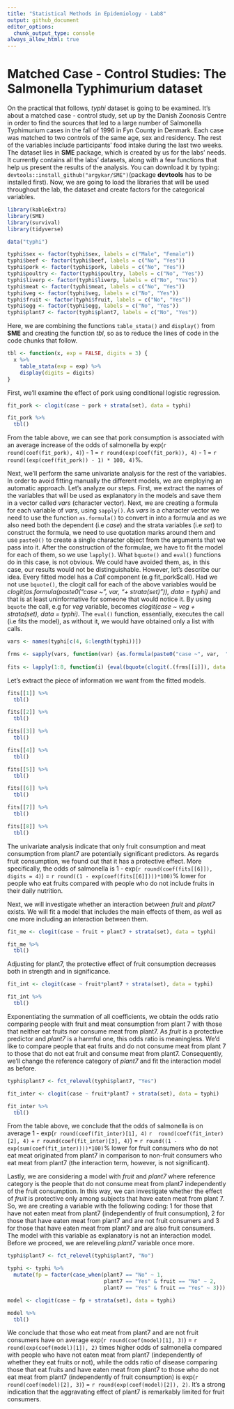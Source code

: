 ```yaml
---
title: "Statistical Methods in Epidemiology - Lab8"
output: github_document
editor_options: 
  chunk_output_type: console
always_allow_html: true  
---
```



# Matched Case - Control Studies: The Salmonella Typhimurium dataset

On the practical that follows, *typhi* dataset is going to be examined. It's about a matched case - control study, set up by the Danish Zoonosis Centre in order to find the sources that led to a large number of Salmonella Typhimurium cases in the fall of 1996 in Fyn County in Denmark. Each case was matched to two controls of the same age, sex and residency. The rest of the variables include participants' food intake during the last two weeks. The dataset lies in **SME** package, which is created by us for the labs' needs. It currently contains all the labs' datasets, along with a few functions that help us present the results of the analysis. You can download it by typing: `devtools::install_github("argykar/SME")`(package **devtools** has to be installed first). Now, we are going to load the libraries that will be used throughout the lab, the dataset and create factors for the categorical variables.

```r
library(kableExtra)
library(SME)
library(survival)
library(tidyverse)
```

```r
data("typhi")

typhi$sex <- factor(typhi$sex, labels = c("Male", "Female"))
typhi$beef <- factor(typhi$beef, labels = c("No", "Yes"))
typhi$pork <- factor(typhi$pork, labels = c("No", "Yes"))
typhi$poultry <- factor(typhi$poultry, labels = c("No", "Yes"))
typhi$liverp <- factor(typhi$liverp, labels = c("No", "Yes"))
typhi$meat <- factor(typhi$meat, labels = c("No", "Yes"))
typhi$veg <- factor(typhi$veg, labels = c("No", "Yes"))
typhi$fruit <- factor(typhi$fruit, labels = c("No", "Yes"))
typhi$egg <- factor(typhi$egg, labels = c("No", "Yes"))
typhi$plant7 <- factor(typhi$plant7, labels = c("No", "Yes"))
```

Here, we are combining the functions `table_stata()` and `display()` from **SME** and creating the function *tbl*, so as to reduce the lines of code in the code chunks that follow.

```r
tbl <- function(x, exp = FALSE, digits = 3) {
  x %>%
    table_stata(exp = exp) %>%
    display(digits = digits)
}
```

First, we'll examine the effect of pork using conditional logistic regression. 

```r
fit_pork <- clogit(case ~ pork + strata(set), data = typhi)

fit_pork %>%
  tbl()
```

From the table above, we can see that pork consumption is associated with an average increase of the odds of salmonella by exp(`r round(coef(fit_pork), 4)`) - 1 = `r round(exp(coef(fit_pork)), 4)` - 1 = `r round((exp(coef(fit_pork)) - 1) * 100, 4)`%.

Next, we'll perform the same univariate analysis for the rest of the variables. In order to avoid fitting manually the different models, we are employing an automatic approach. Let's analyze our steps. First, we extract the names of the variables that will be used as explanatory in the models and save them in a vector called *vars* (character vector). Next, we are creating a formula for each variable of *vars*, using `sapply()`. As *vars* is a character vector we need to use the function `as.formula()` to convert in into a formula and as we also need both the dependent (i.e *case*) and the strata variables (i.e *set*) to construct the formula, we need to use quotation marks around them and use `paste0()` to create a single character object from the arguments that we pass into it. After the construction of the formulae, we have to fit the model for each of them, so we use `lapply()`. What `bquote()` and `eval()` functions do in this case, is not obvious. We could have avoided them, as, in this case, our results would not be distinguishable. However, let's describe our idea. Every fitted model has a *Call* component (e.g fit_pork$call). Had we not use `bquote()`, the clogit call for each of the above variables would be *clogit(as.formula(paste0("case ~", var, "+ strata(set)")), data = typhi)* and that is at least uninformative for someone that would notice it. By using `bquote` the call, e.g for *veg* variable, becomes *clogit(case ~ veg + strata(set), data = typhi)*. The `eval()` function, essentially, executes the call (i.e fits the model), as without it, we would have obtained only a list with calls.


```r
vars <- names(typhi[c(4, 6:length(typhi))])

frms <- sapply(vars, function(var) {as.formula(paste0("case ~", var,  "+ strata(set)"))})
               
fits <- lapply(1:8, function(i) {eval(bquote(clogit(.(frms[[i]]), data = typhi)))})

```

Let's extract the piece of information we want from the fitted models.

```r
fits[[1]] %>%
  tbl()

fits[[2]] %>%
  tbl()

fits[[3]] %>%
  tbl()

fits[[4]] %>%
  tbl()

fits[[5]] %>%
  tbl()

fits[[6]] %>%
  tbl()

fits[[7]] %>%
  tbl()

fits[[8]] %>%
  tbl()

```

The univariate analysis indicate that only fruit consumption and meat consumption from plant7 are potentially significant predictors. As regards fruit consumption, we found out that it has a protective effect. More specifically, the odds of salmonella is 1 - exp(`r round(coef(fits[[6]]), digits = 4)`) = `r round((1 - exp(coef(fits[[6]])))*100)`% lower for people who eat fruits compared with people who do not include fruits in their daily nutrition.

Next, we will investigate whether an interaction between *fruit* and *plant7* exists. We will fit a model that includes the main effects of them, as well as one more including an interaction between them.

```r
fit_me <- clogit(case ~ fruit + plant7 + strata(set), data = typhi)

fit_me %>%
  tbl()
```

Adjusting for plant7, the protective effect of fruit consumption decreases both in strength and in significance.

```r
fit_int <- clogit(case ~ fruit*plant7 + strata(set), data = typhi)

fit_int %>%
  tbl()
```


Exponentiating the summation of all coefficients, we obtain the odds ratio comparing people with fruit and meat consumption from plant 7 with those that neither eat fruits nor consume meat from plant7. As *fruit* is a protective predictor and *plant7* is a harmful one, this odds ratio is meaningless. We'd like to compare people that eat fruits and do not consume meat from plant 7 to those that do not eat fruit and consume meat from plant7. Consequently, we'll change the reference category of *plant7* and fit the interaction model as before.

```r
typhi$plant7 <- fct_relevel(typhi$plant7, "Yes")

fit_inter <- clogit(case ~ fruit*plant7 + strata(set), data = typhi)

fit_inter %>%
  tbl()
```

From the table above, we conclude that the odds of salmonella is on average 1 - exp(`r round(coef(fit_inter)[1], 4)` `r  round(coef(fit_inter)[2], 4)` + `r round(coef(fit_inter)[3], 4)`) = `r round((1 - exp(sum(coef(fit_inter))))*100)`% lower for fruit consumers who do not eat meat originated from plant7 in comparison to non-fruit consumers who eat meat from plant7 (the interaction term, however, is not significant).

Lastly, we are considering a model with *fruit* and *plant7* where reference category is the people that do not consume meat from plant7 independently of the fruit consumption. In this way, we can investigate whether the effect of *fruit* is protective only among subjects that have eaten meat from plant 7. So, we are creating a variable with the following coding: 1 for those that have not eaten meat from plant7 (independently of fruit consumption), 2 for those that have eaten meat from plant7 and are not fruit consumers and 3 for those that have eaten meat from plant7 and are also fruit consumers. The model with this variable as explanatory is not an interaction model. Before we proceed, we are relevelling *plant7* variable once more.

```r
typhi$plant7 <- fct_relevel(typhi$plant7, "No")

typhi <- typhi %>%
  mutate(fp = factor(case_when(plant7 == "No" ~ 1,
                               plant7 == "Yes" & fruit == "No" ~ 2,
                               plant7 == "Yes" & fruit == "Yes" ~ 3)))

model <- clogit(case ~ fp + strata(set), data = typhi)

model %>%
  tbl()
```

We conclude that those who eat meat from plant7 and are not fruit consumers have on average exp(`r round(coef(model)[1], 3)`) = `r round(exp(coef(model)[1]), 2)` times higher odds of salmonella compared with people who have not eaten meat from plant7 (independently of whether they eat fruits or not), while the odds ratio of disease comparing those that eat fruits and have eaten meat from plant7 to those who do not eat meat from plant7 (independently of fruit consumption) is exp(`r round(coef(model)[2], 3)`) = `r round(exp(coef(model)[2]), 2)`. It's a strong indication that the aggravating effect of plant7 is remarkably limited for fruit consumers. 

